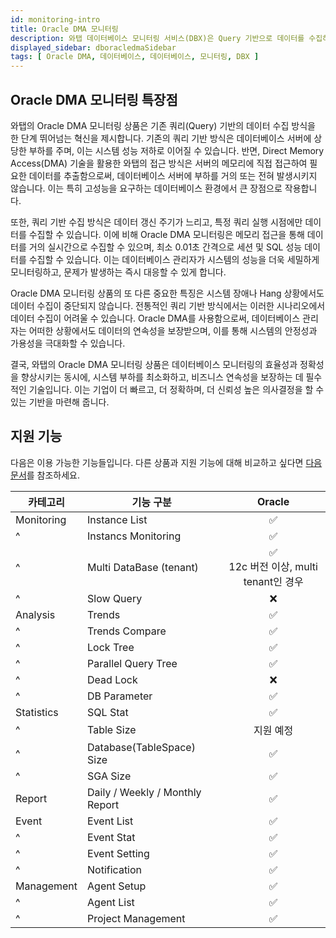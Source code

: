 ```yaml
---
id: monitoring-intro
title: Oracle DMA 모니터링
description: 와탭 데이터베이스 모니터링 서비스(DBX)은 Query 기반으로 데이터를 수집하여 성능 모니터링 서비스를 제공합니다.
displayed_sidebar: dboracledmaSidebar
tags: [ Oracle DMA, 데이터베이스, 데이터베이스, 모니터링, DBX ]
---
```



<Dbintroductiondesc /> 

## Oracle DMA 모니터링 특장점

와탭의 Oracle DMA 모니터링 상품은 기존 쿼리(Query) 기반의 데이터 수집 방식을 한 단계 뛰어넘는 혁신을 제시합니다. 기존의 쿼리 기반 방식은 데이터베이스 서버에 상당한 부하를 주며, 이는 시스템 성능 저하로 이어질 수 있습니다. 반면, Direct Memory Access(DMA) 기술을 활용한 와탭의 접근 방식은 서버의 메모리에 직접 접근하여 필요한 데이터를 추출함으로써, 데이터베이스 서버에 부하를 거의 또는 전혀 발생시키지 않습니다. 이는 특히 고성능을 요구하는 데이터베이스 환경에서 큰 장점으로 작용합니다.

또한, 쿼리 기반 수집 방식은 데이터 갱신 주기가 느리고, 특정 쿼리 실행 시점에만 데이터를 수집할 수 있습니다. 이에 비해 Oracle DMA 모니터링은 메모리 접근을 통해 데이터를 거의 실시간으로 수집할 수 있으며, 최소 0.01초 간격으로 세션 및 SQL 성능 데이터를 수집할 수 있습니다. 이는 데이터베이스 관리자가 시스템의 성능을 더욱 세밀하게 모니터링하고, 문제가 발생하는 즉시 대응할 수 있게 합니다.

Oracle DMA 모니터링 상품의 또 다른 중요한 특징은 시스템 장애나 Hang 상황에서도 데이터 수집이 중단되지 않습니다. 전통적인 쿼리 기반 방식에서는 이러한 시나리오에서 데이터 수집이 어려울 수 있습니다. Oracle DMA를 사용함으로써, 데이터베이스 관리자는 어떠한 상황에서도 데이터의 연속성을 보장받으며, 이를 통해 시스템의 안정성과 가용성을 극대화할 수 있습니다.

결국, 와탭의 Oracle DMA 모니터링 상품은 데이터베이스 모니터링의 효율성과 정확성을 향상시키는 동시에, 시스템 부하를 최소화하고, 비즈니스 연속성을 보장하는 데 필수적인 기술입니다. 이는 기업이 더 빠르고, 더 정확하며, 더 신뢰성 높은 의사결정을 할 수 있는 기반을 마련해 줍니다.


<Dbspecification />

## 지원 기능

다음은 이용 가능한 기능들입니다. 다른 상품과 지원 기능에 대해 비교하고 싶다면 [다음 문서](../support-env#compare-db)를 참조하세요.

|카테고리|기능 구분|Oracle|
|--|--|:-:|
|Monitoring|Instance List|<span class='emoji-ok'>✅</span>|
|^|Instancs Monitoring|<span class='emoji-ok'>✅</span>|
|^|Multi DataBase (tenant)|<span class='emoji-ok'>✅</span><br/>12c 버전 이상, multi tenant인 경우|
|^|Slow Query|<span class='emoji-no'>❌</span>|
|Analysis|Trends|<span class='emoji-ok'>✅</span>|
|^|Trends Compare|<span class='emoji-ok'>✅</span>|
|^|Lock Tree|<span class='emoji-ok'>✅</span>|
|^|Parallel Query Tree|<span class='emoji-ok'>✅</span>|
|^|Dead Lock|<span class='emoji-no'>❌</span>|
|^|DB Parameter|<span class='emoji-ok'>✅</span>|
|Statistics|SQL Stat|<span class='emoji-ok'>✅</span>|
|^|Table Size|지원 예정|
|^|Database(TableSpace) Size|<span class='emoji-ok'>✅</span>|
|^|SGA Size|<span class='emoji-ok'>✅</span>|
|Report|Daily / Weekly / Monthly Report|<span class='emoji-ok'>✅</span>|
|Event|Event List|<span class='emoji-ok'>✅</span>|
|^|Event Stat|<span class='emoji-ok'>✅</span>|
|^|Event Setting|<span class='emoji-ok'>✅</span>|
|^|Notification|<span class='emoji-ok'>✅</span>|
|Management|Agent Setup|<span class='emoji-ok'>✅</span>|
|^|Agent List|<span class='emoji-ok'>✅</span>|
|^|Project Management|<span class='emoji-ok'>✅</span>|